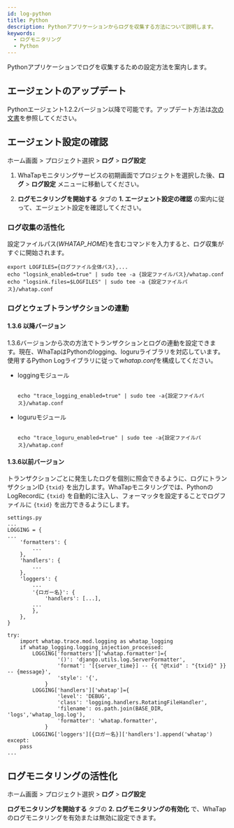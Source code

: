 ```yaml
---
id: log-python
title: Python
description: Pythonアプリケーションからログを収集する方法について説明します。
keywords:
  - ログモニタリング
  - Python
---
```


Pythonアプリケーションでログを収集するための設定方法を案内します。

## エージェントのアップデート

Pythonエージェント1.2.2バージョン以降で可能です。アップデート方法は[次の文書](../python/manage-pkg#update-pkg)を参照してください。

## エージェント設定の確認

ホーム画面 > プロジェクト選択 > **ログ** > **ログ設定**

1. WhaTapモニタリングサービスの初期画面でプロジェクトを選択した後、**ログ** > **ログ設定** メニューに移動してください。 

2. **ログモニタリングを開始する** タブの **1. エージェント設定の確認** の案内に従って、エージェント設定を確認してください。

### ログ収集の活性化

設定ファイルパス(_WHATAP_HOME_)を含むコマンドを入力すると、ログ収集がすぐに開始されます。

```shell
export LOGFILES={ログファイル全体パス},...
echo "logsink_enabled=true" | sudo tee -a {設定ファイルパス}/whatap.conf
echo "logsink.files=$LOGFILES" | sudo tee -a {設定ファイルパス}/whatap.conf
```

### ログとウェブトランザクションの連動

#### 1.3.6 以降バージョン

1.3.6バージョンから次の方法でトランザクションとログの連動を設定できます。現在、WhaTapはPythonのlogging、loguruライブラリを対応しています。使用するPython Logライブラリに従って*whatap.conf*を構成してください。

- loggingモジュール

  ```shell title='logging'

  echo "trace_logging_enabled=true" | sudo tee -a{設定ファイルパス}/whatap.conf

  ```

- loguruモジュール

  ```shell title='loguru'

  echo "trace_loguru_enabled=true" | sudo tee -a{設定ファイルパス}/whatap.conf

  ```

#### 1.3.6以前バージョン

トランザクションごとに発生したログを個別に照会できるように、ログにトランザクションID `{txid}` を出力します。WhaTapモニタリングでは、PythonのLogRecordに `{txid}` を自動的に注入し、フォーマッタを設定することでログファイルに `{txid}` を出力できるようにします。

```shell
settings.py
...
LOGGING = {
...
    'formatters': {
        ...
    },
    'handlers': {
        ...
    },
    'loggers': {
        ...
        '{ロガー名}': {
            'handlers': [...],
        ...
        },
    },
}

try:
    import whatap.trace.mod.logging as whatap_logging
    if whatap_logging.logging_injection_processed:
        LOGGING['formatters']['whatap.formatter']={
                '()': 'django.utils.log.ServerFormatter',
                'format': '[{server_time}] -- {{ "@txid" : "{txid}" }} -- {message}',
                'style': '{',
            }
        LOGGING['handlers']['whatap']={
                'level': 'DEBUG',
                'class': 'logging.handlers.RotatingFileHandler',
                'filename': os.path.join(BASE_DIR, 'logs','whatap_log.log'),
                'formatter': 'whatap.formatter',
            }
        LOGGING['loggers'][{ロガー名}]['handlers'].append('whatap')
except:
    pass
...
```

## ログモニタリングの活性化

ホーム画面 > プロジェクト選択 > **ログ** > **ログ設定**

**ログモニタリングを開始する** タブの **2. ログモニタリングの有効化** で、WhaTapのログモニタリングを有効または無効に設定できます。 


<Logjavastart />


<Logactivenote />
